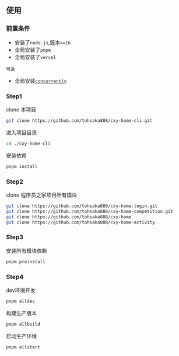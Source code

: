 ## 使用

### 前置条件

- 安装了`node.js`,版本`>=16`
- 全局安装了`pnpm`
- 全局安装了`vercel`

`可选`

- 全局安装[`concurrently`](https://www.npmjs.com/package/concurrently)

### Step1

clone 本项目

```bash
git clone https://github.com/tohsaka888/cxy-home-cli.git
```

进入项目目录

```bash
cd ./cxy-home-cli
```

安装依赖

```bash
pnpm install
```

### Step2

clone 程序员之家项目所有模块

```bash
git clone https://github.com/tohsaka888/cxy-home-login.git
git clone https://github.com/tohsaka888/cxy-home-competition.git
git clone https://github.com/tohsaka888/cxy-home
git clone https://github.com/tohsaka888/cxy-home-activity
```

### Step3

安装所有模块依赖

```bash
pnpm preinstall
```

### Step4

dev环境开发

```bash
pnpm alldev
```

构建生产版本

```bash
pnpm allbuild
```

启动生产环境

```bash
pnpm allstart
```